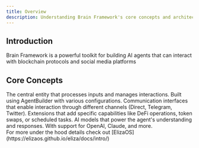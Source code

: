 ```yaml
---
title: Overview
description: Understanding Brain Framework's core concepts and architecture
---
```



## Introduction

Brain Framework is a powerful toolkit for building AI agents that can interact with blockchain protocols and social media platforms

## Core Concepts

<CardGrid>
  <Card title="Agent" icon="comment-alt">
    The central entity that processes inputs and manages interactions. Built using AgentBuilder with various configurations.
  </Card>

  <Card title="Clients" icon="random">
    Communication interfaces that enable interaction through different channels (Direct, Telegram, Twitter).
  </Card>

  <Card title="Plugins" icon="puzzle">
    Extensions that add specific capabilities like DeFi operations, token swaps, or scheduled tasks.
  </Card>

  <Card title="Model Providers" icon="setting">
    AI models that power the agent's understanding and responses. With support for OpenAI, Claude, and more.
  </Card>
</CardGrid>

<Aside title="Futher Reading" type="tip">
  For more under the hood details check out [ElizaOS](https://elizaos.github.io/eliza/docs/intro/)
</Aside>